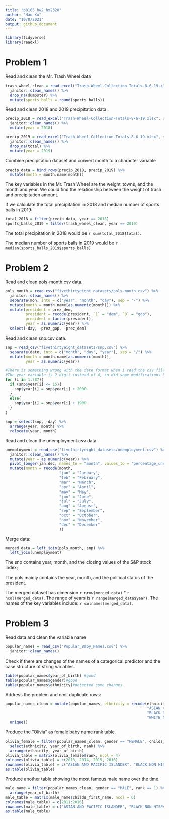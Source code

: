 ```yaml
---
title: "p8105_hw2_hx2328"
author: "Hao Xu"
date: "10/8/2021"
output: github_document
---
```


```r
library(tidyverse)
library(readxl)
```

# Problem 1

Read and clean the Mr. Trash Wheel data

```r
trash_wheel_clean = read_excel("Trash-Wheel-Collection-Totals-8-6-19.xlsx", range = "A2:N408") %>% 
  janitor::clean_names() %>% 
  drop_na(dumpster) %>% 
  mutate(sports_balls = round(sports_balls))
```

Read and clean 2018 and 2019 precipitation data.

```r
precip_2018 = read_excel("Trash-Wheel-Collection-Totals-8-6-19.xlsx", sheet = 5, range = "A2:B14") %>% 
  janitor::clean_names() %>% 
  mutate(year = 2018)

precip_2019 = read_excel("Trash-Wheel-Collection-Totals-8-6-19.xlsx", sheet = 4, range = "A2:B14") %>% 
  janitor::clean_names() %>% 
  drop_na(total) %>% 
  mutate(year = 2019)
```

Combine precipitation dataset and convert month to a character variable

```r
precip_data = bind_rows(precip_2018, precip_2019) %>% 
  mutate(month = month.name[month])
```

The key variables in the Mr. Trash Wheel are the weight_towns, and the month and year. We could find the relationship between the weight of trash and precipitation amount.

If we calculate the total precipitation in 2018 and median number of sports balls in 2019:

```r
total_2018 = filter(precip_data, year == 2018)
sports_balls_2019 = filter(trash_wheel_clean, year == 2019)
```

The total precipitation in 2018 would be `r sum(total_2018$total)`.

The median number of sports balls in 2019 would be `r median(sports_balls_2019$sports_balls)`


# Problem 2

Read and clean pols-month.csv data.

```r
pols_month = read_csv("fivethirtyeight_datasets/pols-month.csv") %>% 
  janitor::clean_names() %>% 
  separate(mon, into = c("year", "month", "day"), sep = "-") %>% 
  mutate(month = month.name[as.numeric(month)]) %>% 
  mutate(president = prez_dem,
         president = recode(president, `1` = "dem", `0` = "gop"),
         president = factor(president),
         year = as.numeric(year)) %>% 
  select(-day, -prez_gop, -prez_dem)
```

Read and clean snp.csv data.

```r
snp = read_csv("fivethirtyeight_datasets/snp.csv") %>% 
  separate(date, into = c("month", "day", "year"), sep = "/") %>% 
  mutate(month = month.name[as.numeric(month)],
         year = as.numeric(year))

#There is something wrong with the date format when I read the csv file. 
#The year variable is 2 digit instead of 4, so did some modifications by loop.
for (i in 1:787){
  if (snp$year[i] <= 15){
    snp$year[i] = snp$year[i] + 2000
  }
  else{
    snp$year[i] = snp$year[i] + 1900
  }
}

snp = select(snp, -day) %>% 
  arrange(year, month) %>% 
  relocate(year, month)
```

Read and clean the unemployment.csv data.

```r
unemployment = read_csv("fivethirtyeight_datasets/unemployment.csv") %>% 
  janitor::clean_names() %>% 
  mutate(year = as.numeric(year)) %>% 
  pivot_longer(jan:dec, names_to = "month", values_to = "percentage_unemployment") %>% 
  mutate(month = recode(month,
                        "jan" = "January",
                        "feb" = "February",
                        "mar" = "March",
                        "apr" = "April",
                        "may" = "May",
                        "jun" = "June",
                        "jul" = "July",
                        "aug" = "August",
                        "sep" = "September",
                        "oct" = "October",
                        "nov" = "November",
                        "dec" = "December"
                        ))
```

Merge data:

```r
merged_data = left_join(pols_month, snp) %>% 
  left_join(unemployment)
```

The snp contains year, month, and the closing values of the S&P stock index;

The pols mainly contains the year, month, and the political status of the president.

The merged dataset has dimension `r nrow(merged_data)` * `r ncol(merged_data)`. The range of years is `r range(merged_data$year)`. The names of the key variables include: `r colnames(merged_data)`.


# Problem 3

Read data and clean the variable name

```r
popular_names = read_csv("Popular_Baby_Names.csv") %>% 
  janitor::clean_names()
```

Check if there are changes of the names of a categorical predictor and the case structure of string variables.

```r
table(popular_names$year_of_birth) #good
table(popular_names$gender)#good
table(popular_names$ethnicity)#detected some changes
```

Address the problem and omit duplicate rows:

```r
popular_names_clean = mutate(popular_names, ethnicity = recode(ethnicity, 
                                                               "ASIAN AND PACI" = "ASIAN AND PACIFIC ISLANDER",
                                                               "BLACK NON HISP" = "BLACK NON HISPANIC",
                                                               "WHITE NON HISP" = "WHITE NON HISPANIC")) %>% 
  unique()
```

Produce the "Olivia" as female baby name rank table.

```r
olivia_female = filter(popular_names_clean, gender == "FEMALE", childs_first_name == "Olivia") %>% 
  select(ethnicity, year_of_birth, rank) %>% 
  arrange(ethnicity, year_of_birth)
olivia_table = matrix(olivia_female$rank, ncol = 4)
colnames(olivia_table) = c(2013, 2014, 2015, 2016)
rownames(olivia_table) = c("ASIAN AND PACIFIC ISLANDER", "BLACK NON HISPANIC", "HISPANIC", "WHITE NON HISPANIC")
as.table(olivia_table)
```

Produce another table showing the most famous male name over the time.

```r
male_name = filter(popular_names_clean, gender == "MALE", rank == 1) %>% 
  arrange(year_of_birth)
male_table = matrix(male_name$childs_first_name, ncol = 6)
colnames(male_table) = c(2011:2016)
rownames(male_table) = c("ASIAN AND PACIFIC ISLANDER", "BLACK NON HISPANIC", "HISPANIC", "WHITE NON HISPANIC")
as.table(male_table)
```

